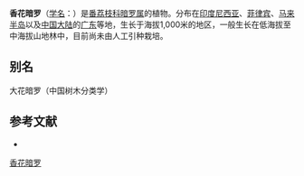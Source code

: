 {{Speciesbox
| name = 香花暗罗
| status = 
| status_system = 
| image =
| genus = Polyalthia
| species = rumphii
| authority = (Bl. ex Hensch.) Merr.
}}

'''香花暗罗'''（[[学名|学名]]：{{lang|la|''Polyalthia rumphii''}}）是[[番荔枝科|番荔枝科]][[暗罗属|暗罗属]]的植物。分布在[[印度尼西亚|印度尼西亚]]、[[菲律宾|菲律宾]]、[[马来半岛|马来半岛]]以及[[中国大陆|中国大陆]]的[[广东|广东]]等地，生长于海拔1,000米的地区，一般生长在低海拔至中海拔山地林中，目前尚未由人工引种栽培。

== 别名 ==
大花暗罗（中国树木分类学）

== 参考文献 ==
<div class="references-small">
* {{cite web| url =http://www.bioinfo.cn/db05/KmzwSpecies.php?action=view&id=686| title =香花暗罗| work =《中国高等植物数据库全库》| publisher =中国科学院微生物研究所| author =昆明植物研究所| accessdate =2009-02-21| deadurl =yes| archiveurl =https://web.archive.org/web/20160304235757/http://www.bioinfo.cn/db05/KmzwSpecies.php?action=view&id=686| archivedate =2016-03-04}}
</div>
{{Taxonbar|from=Q15225132}}

[[Category:暗罗属|香花暗罗]]


{{植物小作品}}